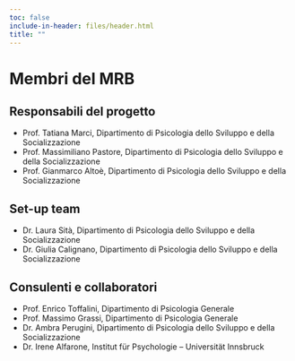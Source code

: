 ```yaml
---
toc: false
include-in-header: files/header.html
title: ""
---
```


# Membri del MRB

## Responsabili del progetto

- Prof. Tatiana Marci, Dipartimento di Psicologia dello Sviluppo e della Socializzazione
- Prof. Massimiliano Pastore, Dipartimento di Psicologia dello Sviluppo e della Socializzazione
- Prof. Gianmarco Altoè, Dipartimento di Psicologia dello Sviluppo e della Socializzazione

## Set-up team

- Dr. Laura Sità, Dipartimento di Psicologia dello Sviluppo e della Socializzazione
- Dr. Giulia Calignano, Dipartimento di Psicologia dello Sviluppo e della Socializzazione


## Consulenti e collaboratori

- Prof. Enrico Toffalini, Dipartimento di Psicologia Generale
- Prof. Massimo Grassi, Dipartimento di Psicologia Generale
- Dr. Ambra Perugini, Dipartimento di Psicologia dello Sviluppo e della Socializzazione
- Dr. Irene Alfarone, Institut für Psychologie – Universität Innsbruck
